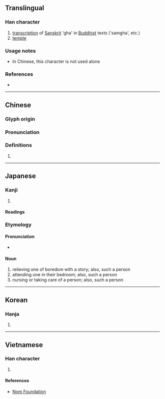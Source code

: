 {{character info/new}}
==Translingual==

===Han character===
{{Han char|rn=9|rad=人|as=05|sn=7|four=26200|canj=OKSR|ids=⿰亻加}}

# [[transcription]] of [[Sanskrit]] 'gha' in [[Buddhist]] texts ('samgha', etc.)
# [[temple]]

===Usage notes===
* In Chinese, this character is not used alone<!--is this true?-->

===References===
* {{Han ref|kx=0097.120|dkj=00486|dj=0205.170|hdz=10140.070|uh=4F3D|ud=20285|bh=A6F7|bd=42743}}

----

==Chinese==
{{zh-forms}}

===Glyph origin===
{{Han etym}}

===Pronunciation===
{{zh-pron
|m=jiā,qié
|c=ga1,ke4
|mc=y
|oc=y
|ma=
|cat=n
}}

===Definitions===
{{zh-hanzi}}

# {{rfdef|lang=zh}}

----

==Japanese==

===Kanji===
{{ja-kanji|grade=|rs=人05}}

# {{defn|lang=ja|sort=人05}}

====Readings====
{{ja-readings
|goon=ぎゃ
|kanon=きゃ
|kanyoon=か, が
|kun=とぎ
}}

===Etymology===

====Pronunciation====
* {{IPA|/toɡi/|lang=ja}}

====Noun====
{{ja-noun|とぎ}}

# relieving one of boredom with a story; also, such a person
# attending one in their bedroom; also, such a person
# nursing or taking care of a person; also, such a person

----

==Korean==

===Hanja===
{{ko-hanja|hangeul=가|eumhun=[[절]]|rv=ga|mr=ka}}

# {{defn|lang=ko|sort=人05}}

----

==Vietnamese==

===Han character===
{{vi-hantu|[[già]], [[giả]], [[gia]], [[nhà]]|rs=人05}}

# {{defn|vi|sort=人05}}

====References====
* [http://nomfoundation.org/common/nom_details.php?codepoint=4f3d Nom Foundation]